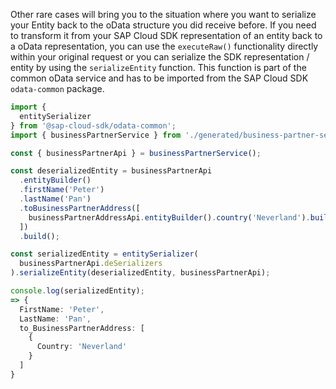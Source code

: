 Other rare cases will bring you to the situation where you want to serialize your Entity back to the oData structure you did receive before.
If you need to transform it from your SAP Cloud SDK representation of an entity back to a oData representation,
you can use the `executeRaw()` functionality directly within your original request or
you can serialize the SDK representation / entity by using the `serializeEntity` function.
This function is part of the common oData service and has to be imported from the SAP Cloud SDK `odata-common` package.

```ts
import {
  entitySerializer
} from '@sap-cloud-sdk/odata-common';
import { businessPartnerService } from './generated/business-partner-service';

const { businessPartnerApi } = businessPartnerService();

const deserializedEntity = businessPartnerApi
  .entityBuilder()
  .firstName('Peter')
  .lastName('Pan')
  .toBusinessPartnerAddress([
    businessPartnerAddressApi.entityBuilder().country('Neverland').build()
  ])
  .build();

const serializedEntity = entitySerializer(
  businessPartnerApi.deSerializers
).serializeEntity(deserializedEntity, businessPartnerApi);

console.log(serializedEntity); 
=> {
  FirstName: 'Peter',
  LastName: 'Pan',
  to_BusinessPartnerAddress: [
    {
      Country: 'Neverland'
    }
  ]
}
```
